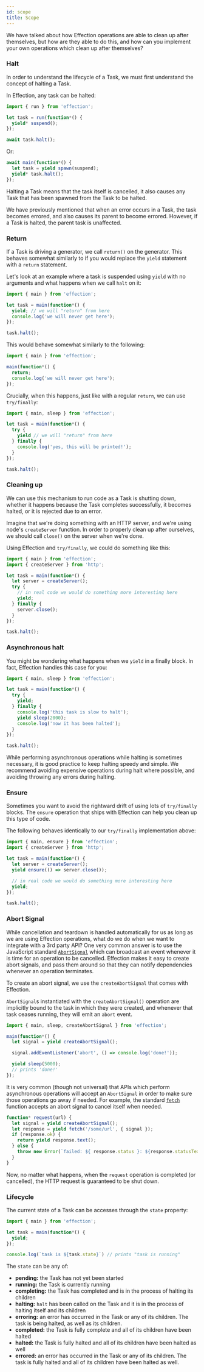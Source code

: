 ```yaml
---
id: scope
title: Scope
---
```


We have talked about how Effection operations are able to clean up after
themselves, but how are they able to do this, and how can you implement your
own operations which clean up after themselves?

### Halt

In order to understand the lifecycle of a Task, we must first understand the
concept of halting a Task.

In Effection, any task can be halted:

``` javascript
import { run } from 'effection';

let task = run(function*() {
  yield* suspend();
});

await task.halt();
```

Or:

``` javascript
await main(function*() {
  let task = yield spawn(suspend);
  yield* task.halt();
});
```

Halting a Task means that the task itself is cancelled, it also causes any Task
that has been spawned from the Task to be halted.

We have previously mentioned that when an error occurs in a Task, the task
becomes errored, and also causes its parent to become errored. However, if a
Task is halted, the parent task is unaffected.

### Return

If a Task is driving a generator, we call `return()` on the generator. This
behaves somewhat similarly to if you would replace the `yield` statement with a
`return` statement.

Let's look at an example where a task is suspended using `yield` with no
arguments and what happens when we call `halt` on it:

``` javascript
import { main } from 'effection';

let task = main(function*() {
  yield; // we will "return" from here
  console.log('we will never get here');
});

task.halt();
```

This would behave somewhat similarly to the following:

``` javascript
import { main } from 'effection';

main(function*() {
  return;
  console.log('we will never get here');
});
```

Crucially, when this happens, just like with a regular `return`, we can use `try/finally`:

``` javascript
import { main, sleep } from 'effection';

let task = main(function*() {
  try {
    yield // we will "return" from here
  } finally {
    console.log('yes, this will be printed!');
  }
});

task.halt();
```

### Cleaning up

We can use this mechanism to run code as a Task is shutting down, whether it
happens because the Task completes successfully, it becomes halted, or it is
rejected due to an error.

Imagine that we're doing something with an HTTP server, and we're using node's
`createServer` function. In order to properly clean up after ourselves, we
should call `close()` on the server when we're done.

Using Effection and `try/finally`, we could do something like this:

``` javascript
import { main } from 'effection';
import { createServer } from 'http';

let task = main(function*() {
  let server = createServer();
  try {
    // in real code we would do something more interesting here
    yield;
  } finally {
    server.close();
  }
});

task.halt();
```

### Asynchronous halt

You might be wondering what happens when we `yield` in a finally block. In
fact, Effection handles this case for you:

``` javascript
import { main, sleep } from 'effection';

let task = main(function*() {
  try {
    yield;
  } finally {
    console.log('this task is slow to halt');
    yield sleep(2000);
    console.log('now it has been halted');
  }
});

task.halt();
```

While performing asynchronous operations while halting is sometimes necessary,
it is good practice to keep halting speedy and simple. We recommend avoiding
expensive operations during halt where possible, and avoiding throwing any
errors during halting.

### Ensure

Sometimes you want to avoid the rightward drift of using lots of `try/finally` blocks.
The `ensure` operation that ships with Effection can help you clean up this type of code.

The following behaves identically to our `try/finally` implementation above:

``` javascript
import { main, ensure } from 'effection';
import { createServer } from 'http';

let task = main(function*() {
  let server = createServer();
  yield ensure(() => server.close());

  // in real code we would do something more interesting here
  yield;
});

task.halt();
```

### Abort Signal

While cancellation and teardown is handled automatically for us as long as we
are using Effection operations, what do we do when we want to integrate with a
3rd party API? One very common answer is to use the JavaScript standard
[`AbortSignal`](https://developer.mozilla.org/en-US/docs/Web/API/AbortSignal)
which can broadcast an event whenever it is time for an operation to be
cancelled. Effection makes it easy to create abort signals, and pass them around
so that they can notify dependencies whenever an operation terminates.

To create an abort signal, we use the `createAbortSignal` that comes with
Effection.

`AbortSignal`s instantiated with the `createAbortSignal()` operation are
implicitly bound to the task in which they were created, and whenever that task
ceases running, they will emit an `abort` event.

``` javascript
import { main, sleep, createAbortSignal } from 'effection';

main(function*() {
  let signal = yield createAbortSignal();

  signal.addEventListener('abort', () => console.log('done!'));

  yield sleep(5000);
  // prints 'done!'
});
```

It is very common (though not universal) that APIs which perform
asynchronous operations will accept an `AbortSignal` in order to make
sure those operations go away if needed. For example, the standard
[`fetch`](https://developer.mozilla.org/en-US/docs/Web/API/Fetch) function
accepts an abort signal to cancel itself when needed.

``` javascript
function* request(url) {
  let signal = yield createAbortSignal();
  let response = yield fetch('/some/url', { signal });
  if (response.ok) {
    return yield response.text();
  } else {
    throw new Error(`failed: ${ response.status }: ${response.statusText}`);
  }
}
```

Now, no matter what happens, when the `request` operation is completed (or
cancelled), the HTTP request is guaranteed to be shut down.

### Lifecycle

The current state of a Task can be accesses through the `state` property:

``` javascript
import { main } from 'effection';

let task = main(function*() {
  yield;
});

console.log(`task is ${task.state}`) // prints "task is running"
```

The `state` can be any of:

- **pending:** the Task has not yet been started
- **running:** the Task is currently running
- **completing:** the Task has completed and is in the process of halting its children
- **halting:** `halt` has been called on the Task and it is in the process of halting itself and its children
- **erroring:** an error has occurred in the Task or any of its children. The task is being halted, as well as its children.
- **completed:** the Task is fully complete and all of its children have been halted
- **halted:** the Task is fully halted and all of its children have been halted as well
- **errored:** an error has occurred in the Task or any of its children. The task is fully halted and all of its children have been halted as well.
